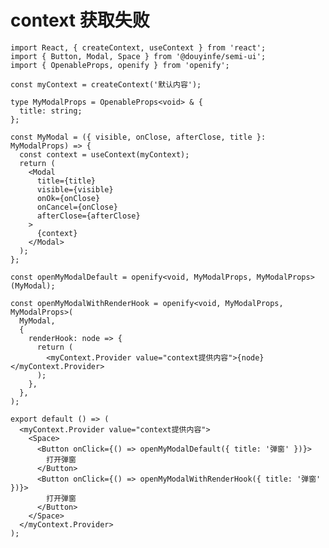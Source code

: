 # context 获取失败

```tsx
import React, { createContext, useContext } from 'react';
import { Button, Modal, Space } from '@douyinfe/semi-ui';
import { OpenableProps, openify } from 'openify';

const myContext = createContext('默认内容');

type MyModalProps = OpenableProps<void> & {
  title: string;
};

const MyModal = ({ visible, onClose, afterClose, title }: MyModalProps) => {
  const context = useContext(myContext);
  return (
    <Modal
      title={title}
      visible={visible}
      onOk={onClose}
      onCancel={onClose}
      afterClose={afterClose}
    >
      {context}
    </Modal>
  );
};

const openMyModalDefault = openify<void, MyModalProps, MyModalProps>(MyModal);

const openMyModalWithRenderHook = openify<void, MyModalProps, MyModalProps>(
  MyModal,
  {
    renderHook: node => {
      return (
        <myContext.Provider value="context提供内容">{node}</myContext.Provider>
      );
    },
  },
);

export default () => (
  <myContext.Provider value="context提供内容">
    <Space>
      <Button onClick={() => openMyModalDefault({ title: '弹窗' })}>
        打开弹窗
      </Button>
      <Button onClick={() => openMyModalWithRenderHook({ title: '弹窗' })}>
        打开弹窗
      </Button>
    </Space>
  </myContext.Provider>
);
```

